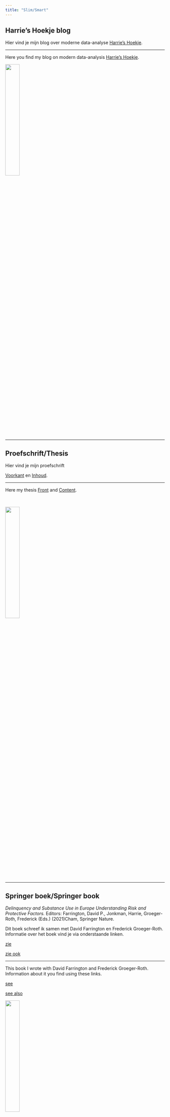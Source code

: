```yaml
---
title: "Slim/Smart"
---
```


## Harrie's Hoekje blog

Hier vind je mijn blog over moderne data-analyse [Harrie's Hoekje](https://harrieshoekjequarto.netlify.app/).

----

Here you find my blog on modern data-analysis [Harrie's Hoekje](https://harrieshoekjequarto.netlify.app/).

![](img/Screenshot2.png){width=30%}

----

## Proefschrift/Thesis

Hier vind je mijn proefschrift

[Voorkant](documents/harrie_omslag.pdf) en [Inhoud](documents/harrie_inhoud.pdf).

----

Here my thesis [Front](documents/harrie_omslag.pdf) and [Content](documents/harrie_inhoud.pdf).

<br>

![](img/Screenshot3.png){width="30%"}

----

## Springer boek/Springer book

*Delinquency and Substance Use in Europe Understanding Risk and Protective Factors.* Editors: Farrington, David P., Jonkman, Harrie, Groeger-Roth, Frederick (Eds.) (2021)Cham, Springer Nature.

Dit boek schreef ik samen met David Farrington en Frederick Groeger-Roth. Informatie over het boek vind je via onderstaande linken.

[zie](https://www.springer.com/gp/book/9783030584412)

[zie ook](https://link.springer.com/book/10.1007%2F978-3-030-58442-9)

----

This book I wrote with David Farrington and Frederick Groeger-Roth. Information about it you find using these links.

[see](https://www.springer.com/gp/book/9783030584412)

[see also](https://link.springer.com/book/10.1007%2F978-3-030-58442-9)


![](img/Screenshot4.png){width="30%"}

----

## Andere producten/Other products

Hier komen enkele projecten waar ik dit jaar aan werk. Hier is er vast een. Dit open-source boek maakte ik onlangs (februari 2023) van workshops die door het NSC-R zijn gemaakt [ttbook](https://ttbook.netlify.app/). 

----

Here will come other project on which I work this year. Here you see allready one. This is an open-source book I recently made (Februari 2023) of workshops given by the NSC-R team [ttbook](https://ttbook.netlify.app/).